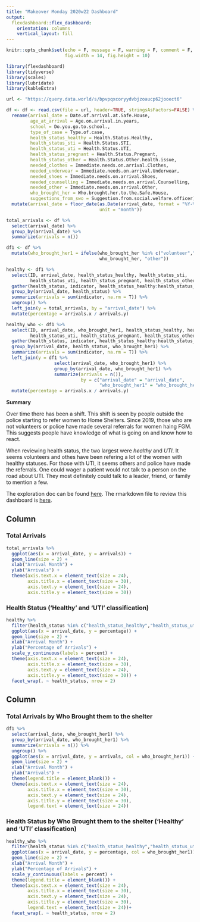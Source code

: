 ```yaml
---
title: "Makeover Monday 2020w22 Dashboard"
output: 
  flexdashboard::flex_dashboard:
    orientation: columns
    vertical_layout: fill
---
```


```r

knitr::opts_chunk$set(echo = F, message = F, warning = F, comment = F,
                      fig.width = 14, fig.height = 10)

library(flexdashboard)
library(tidyverse)
library(scales)
library(lubridate)
library(kableExtra)

url <- "https://query.data.world/s/bpvpqxcoryydvbjzoaucp62jooect6"

df <- df <- read.csv(file = url, header=TRUE, stringsAsFactors=FALSE) %>%
  rename(arrival_date = Date.of.arrival.at.Safe.House,
         age_at_arrival = Age.on.arrival.in.years,
         school = Do.you.go.to.school.,
         type_of_case = Type.of.case,
         health_status_healthy = Health.Status.Healthy,
         health_status_sti = Health.Status.STI,
         health_status_uti = Health.Status.UTI,
         health_status_pregnant = Health.Status.Pregnant,
         health_status_other = Health.Status.Other.health.issue,
         needed_clothes = Immediate.needs.on.arrival.Clothes,
         needed_underwear = Immediate.needs.on.arrival.Underwear,
         needed_shoes = Immediate.needs.on.arrival.Shoes,
         needed_counselling = Immediate.needs.on.arrival.Counselling,
         needed_other = Immediate.needs.on.arrival.Other,
         who_brought_her = Who.brought.her.to.the.Safe.House,
         suggestions_from_swo = Suggestion.from.social.welfare.officer) %>%
  mutate(arrival_date = floor_date(as.Date(arrival_date, format = "%Y-%m-%d"),
                                   unit = "month"))

total_arrivals <- df %>%
  select(arrival_date) %>%
  group_by(arrival_date) %>%
  summarize(arrivals = n()) 

df1 <- df %>%
  mutate(who_brought_her1 = ifelse(who_brought_her %in% c("volunteer","police"), 
                                   who_brought_her, "other")) 

healthy <- df1 %>%
  select(ID, arrival_date, health_status_healthy, health_status_sti,
         health_status_uti, health_status_pregnant, health_status_other) %>%
  gather(health_status, indicator, health_status_healthy:health_status_other) %>%
  group_by(arrival_date, health_status) %>%
  summarize(arrivals = sum(indicator, na.rm = T)) %>%
  ungroup() %>%
  left_join(y = total_arrivals, by = "arrival_date") %>%
  mutate(percentage = arrivals.x / arrivals.y)

healthy_who <- df1 %>%
  select(ID, arrival_date, who_brought_her1, health_status_healthy, health_status_sti,
         health_status_uti, health_status_pregnant, health_status_other) %>% 
  gather(health_status, indicator, health_status_healthy:health_status_other) %>%
  group_by(arrival_date, health_status, who_brought_her1) %>%
  summarize(arrivals = sum(indicator, na.rm = T)) %>%
  left_join(y = df1 %>% 
                  select(arrival_date, who_brought_her1) %>%
                  group_by(arrival_date, who_brought_her1) %>%
                  summarize(arrivals = n()), 
                            by = c("arrival_date" = "arrival_date", 
                                   "who_brought_her1" = "who_brought_her1")) %>%
  mutate(percentage = arrivals.x / arrivals.y)

```

__Summary__

Over time there has been a shift. This shift is seen by people outside the police starting to refer women to Home Shelters. Since 2019, those who are not volunteers or police have made several referrals for women haing FGM. This suggests people have knowledge of what is going on and know how to react. 

When reviewing health status, the two largest were _healthy_ and _UTI_. It seems volunteers and othes have been refering a lot of the women with healthy statuses. For those with UTI, it seems others and police have made the referrals. One could wager a patient would not talk to a person on the road about UTI. They most definitely could talk to a leader, friend, or family to mention a few. 

The exploration doc can be found [here](https://github.com/wcaughey1984/MakeoverMondays/blob/master/Makeover%20Monday%202020w22.rmd). The rmarkdown file to review this dashboard is [here](https://github.com/wcaughey1984/MakeoverMondays/blob/master/monday_makeover_2020w22_dashboard.Rmd).

Column {data-width=500}
-----------------------------------------------------------------------

### Total Arrivals

```r

total_arrivals %>%
  ggplot(aes(x = arrival_date, y = arrivals)) +
  geom_line(size = 2) +
  xlab("Arrival Month") +
  ylab("Arrivals") +
  theme(axis.text.x = element_text(size = 24),
        axis.title.x = element_text(size = 30),
        axis.text.y = element_text(size = 24),
        axis.title.y = element_text(size = 30))

```

### Health Status ('Healthy' and 'UTI' classification)

```r

healthy %>%
  filter(health_status %in% c("health_status_healthy","health_status_uti")) %>%
  ggplot(aes(x = arrival_date, y = percentage)) +
  geom_line(size = 2) +
  xlab("Arrival Month") +
  ylab("Percentage of Arrivals") +
  scale_y_continuous(labels = percent) +
  theme(axis.text.x = element_text(size = 24),
        axis.title.x = element_text(size = 30),
        axis.text.y = element_text(size = 24),
        axis.title.y = element_text(size = 30)) +
  facet_wrap(. ~ health_status, nrow = 2)

```

Column {data-width=500}
-----------------------------------------------------------------------

### Total Arrivals by Who Brought them to the shelter

```r

df1 %>%
  select(arrival_date, who_brought_her1) %>%
  group_by(arrival_date, who_brought_her1) %>%
  summarize(arrivals = n()) %>%
  ungroup() %>%
  ggplot(aes(x = arrival_date, y = arrivals, col = who_brought_her1)) +
  geom_line(size = 2) +
  xlab("Arrival Month") +
  ylab("Arrivals") +
  theme(legend.title = element_blank()) +
  theme(axis.text.x = element_text(size = 24),
        axis.title.x = element_text(size = 30),
        axis.text.y = element_text(size = 24),
        axis.title.y = element_text(size = 30),
        legend.text = element_text(size = 24))

```

### Health Status by Who Brought them to the shelter ('Healthy' and 'UTI' classification)

```r

healthy_who %>%
  filter(health_status %in% c("health_status_healthy","health_status_uti")) %>%
  ggplot(aes(x = arrival_date, y = percentage, col = who_brought_her1)) +
  geom_line(size = 2) +
  xlab("Arrival Month") +
  ylab("Percentage of Arrivals") +
  scale_y_continuous(labels = percent) +
  theme(legend.title = element_blank()) +
  theme(axis.text.x = element_text(size = 24),
        axis.title.x = element_text(size = 30),
        axis.text.y = element_text(size = 24),
        axis.title.y = element_text(size = 30),
        legend.text = element_text(size = 24))+
  facet_wrap(. ~ health_status, nrow = 2) 

```

